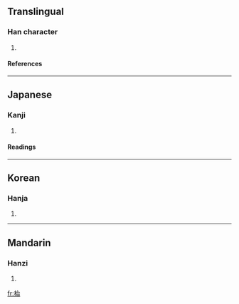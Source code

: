 ==Translingual==
===Han character===
{{Han char|rn=75|rad=木|as=05|sn=9|four=|canj=木戈口 (DIR)}}
# {{defn|Han|sort=木05}}
====References====
{{Han ref|kx=0517.050|dkj=14581|dj=0905.020|hdz=21191.060|uh=67B1|ud=26545}}

----
==Japanese==
===Kanji===
{{ja-kanji|grade=|rs=木05}}
# {{defn|Japanese}} 
====Readings====
{{ja-readings|on=[[い]] (i), [[し]] (shi), [[じ]] (ji)|kun=[[すき]] (suki)}}

----
==Korean==
===Hanja===
{{ko-hanja|hangeul=대|eumhun=|rv=dae|mr=tae|y=tay}}
# {{defn|Korean}}

----
==Mandarin==
===Hanzi===
{{cmn-hanzi|pin=[[yí]] (yi2)|wg=i<sup>2</sup>}}
# {{defn|Mandarin}}

[[fr:枱]]
